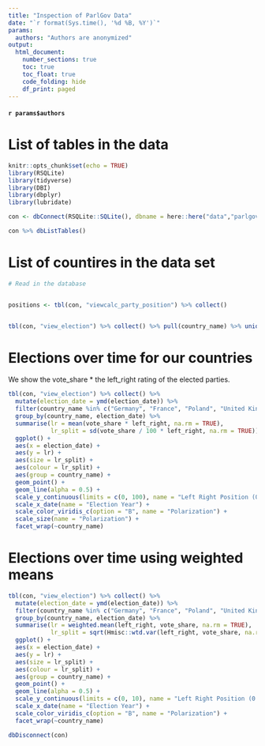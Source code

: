 ```yaml
---
title: "Inspection of ParlGov Data"
date: "`r format(Sys.time(), '%d %B, %Y')`"
params: 
  authors: "Authors are anonymized"
output: 
  html_document:
    number_sections: true
    toc: true
    toc_float: true
    code_folding: hide
    df_print: paged
---
```


#### `r params$authors` {-}

# List of tables in the data 

```r
knitr::opts_chunk$set(echo = TRUE)
library(RSQLite)
library(tidyverse)
library(DBI)
library(dbplyr)
library(lubridate)

con <- dbConnect(RSQLite::SQLite(), dbname = here::here("data","parlgov-development.db"))

con %>% dbListTables()
```

# List of countires in the data set
```r
# Read in the database


positions <- tbl(con, "viewcalc_party_position") %>% collect()


tbl(con, "view_election") %>% collect() %>% pull(country_name) %>% unique()
```

# Elections over time for our countries 

We show the vote_share * the left_right rating of the elected parties.

```r
tbl(con, "view_election") %>% collect() %>% 
  mutate(election_date = ymd(election_date)) %>% 
  filter(country_name %in% c("Germany", "France", "Poland", "United Kingdom", "Netherlands")) %>% 
  group_by(country_name, election_date) %>% 
  summarise(lr = mean(vote_share * left_right, na.rm = TRUE),
            lr_split = sd(vote_share / 100 * left_right, na.rm = TRUE)) %>% 
  ggplot() +
  aes(x = election_date) +
  aes(y = lr) +
  aes(size = lr_split) +
  aes(colour = lr_split) +
  aes(group = country_name) +
  geom_point() +
  geom_line(alpha = 0.5) +
  scale_y_continuous(limits = c(0, 100), name = "Left Right Position (0 left, 100 right)") +
  scale_x_date(name = "Election Year") +
  scale_color_viridis_c(option = "B", name = "Polarization") +
  scale_size(name = "Polarization") +
  facet_wrap(~country_name)
```

# Elections over time using weighted means

```r
tbl(con, "view_election") %>% collect() %>% 
  mutate(election_date = ymd(election_date)) %>% 
  filter(country_name %in% c("Germany", "France", "Poland", "United Kingdom", "Netherlands")) %>% 
  group_by(country_name, election_date) %>% 
  summarise(lr = weighted.mean(left_right, vote_share, na.rm = TRUE),
            lr_split = sqrt(Hmisc::wtd.var(left_right, vote_share, na.rm = TRUE))) %>% 
  ggplot() +
  aes(x = election_date) +
  aes(y = lr) +
  aes(size = lr_split) +
  aes(colour = lr_split) +
  aes(group = country_name) +
  geom_point() +
  geom_line(alpha = 0.5) +
  scale_y_continuous(limits = c(0, 10), name = "Left Right Position (0 left, 10 right)") +
  scale_x_date(name = "Election Year") +
  scale_color_viridis_c(option = "B", name = "Polarization") +
  facet_wrap(~country_name)

```



```r

dbDisconnect(con)

```

